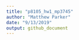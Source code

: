```yaml
---
title: "p8105_hw1_mp3745"
author: "Matthew Parker"
date: "9/13/2019"
output: github_document
---
```


